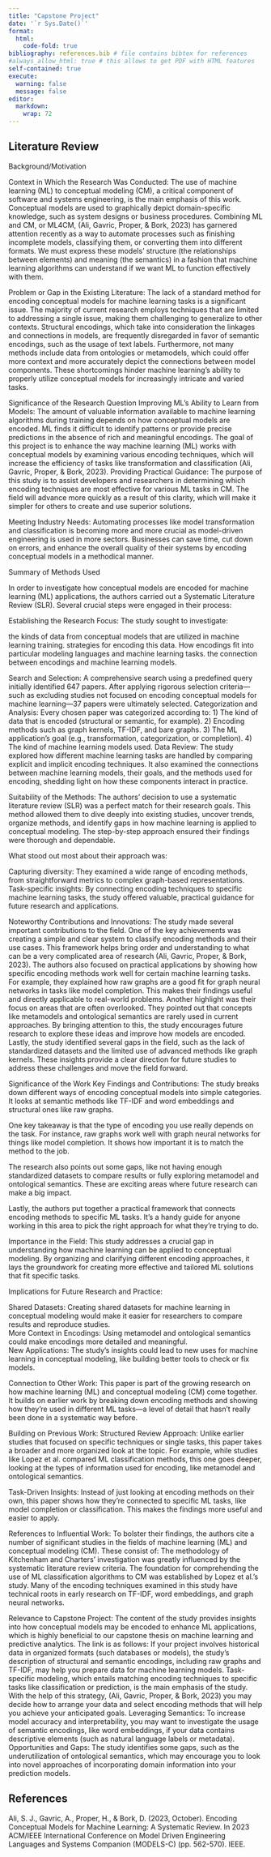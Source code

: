 ```yaml
---
title: "Capstone Project"
date: '`r Sys.Date()`'
format:
  html:
    code-fold: true
bibliography: references.bib # file contains bibtex for references
#always_allow_html: true # this allows to get PDF with HTML features
self-contained: true
execute: 
  warning: false
  message: false
editor: 
  markdown: 
    wrap: 72
---
```


## Literature Review 
Background/Motivation

Context in Which the Research Was Conducted:
The use of machine learning (ML) to conceptual modeling (CM), a critical component of software and systems engineering, is the main emphasis of this work. 
Conceptual models are used to graphically depict domain-specific knowledge, such as system designs or business procedures. Combining ML and CM, or ML4CM, 
(Ali, Gavric, Proper, & Bork, 2023) has garnered attention recently as a way to automate processes such as finishing incomplete models, classifying them, or converting them into different formats. 
We must express these models' structure (the relationships between elements) and meaning (the semantics) in a fashion that machine learning algorithms can 
understand 
if we want ML to function effectively with them.

Problem or Gap in the Existing Literature:
The lack of a standard method for encoding conceptual models for machine learning tasks is a significant issue. The majority of current research employs techniques that 
are limited to addressing a single issue, making them challenging to generalize to other contexts. Structural encodings, which take into consideration the linkages and 
connections in models, are frequently disregarded in favor of semantic encodings, such as the usage of text labels. Furthermore, not many methods include data from 
ontologies or metamodels, which could offer more context and more accurately depict the connections between model components. These shortcomings hinder machine learning's 
ability to properly utilize conceptual models for increasingly intricate and varied tasks.

Significance of the Research Question
Improving ML’s Ability to Learn from Models:
The amount of valuable information available to machine learning algorithms during training depends on how conceptual models are encoded. ML finds it difficult to 
identify patterns or provide precise predictions in the absence of rich and meaningful encodings. The goal of this project is to enhance the way machine learning (ML) 
works with conceptual models by examining various encoding techniques, which will increase the efficiency of tasks like transformation and classification (Ali, Gavric, Proper, & Bork, 2023).
Providing Practical Guidance:
The purpose of this study is to assist developers and researchers in determining which encoding techniques are most effective for various ML tasks in CM. The field 
will 
advance more quickly as a result of this clarity, which will make it simpler for others to create and use superior solutions.

Meeting Industry Needs:
Automating processes like model transformation and classification is becoming more and more crucial as model-driven engineering is used in more sectors. Businesses can 
save time, cut down on errors, and enhance the overall quality of their systems by encoding conceptual models in a methodical manner.

Summary of Methods Used

In order to investigate how conceptual models are encoded for machine learning (ML) applications, the authors carried out a Systematic Literature Review (SLR). Several crucial steps were engaged 
in their process:

Establishing the Research Focus: The study sought to investigate:

the kinds of data from conceptual models that are utilized in machine learning training.
strategies for encoding this data.
How encodings fit into particular modeling languages and machine learning tasks.
the connection between encodings and machine learning models.

Search and Selection:
A comprehensive search using a predefined query initially identified 647 papers. After applying rigorous selection criteria—such as excluding studies not focused on 
encoding conceptual models for machine learning—37 papers were ultimately selected.
Categorization and Analysis:
Every chosen paper was categorized according to:
1) The kind of data that is encoded (structural or semantic, for example).
2) Encoding methods such as graph kernels, TF-IDF, and bare graphs.
3) The ML application's goal (e.g., transformation, categorization, or completion).
4) The kind of machine learning models used.
Data Review:
The study explored how different machine learning tasks are handled by comparing explicit and implicit encoding techniques. It also examined the connections between 
machine learning models, their goals, and the methods used for encoding, shedding light on how these components interact in practice.

Suitability of the Methods:
The authors’ decision to use a systematic literature review (SLR) was a perfect match for their research goals. This method allowed them to dive deeply into existing studies,
uncover trends, organize methods, and identify gaps in how machine learning is applied to conceptual modeling. The step-by-step approach ensured their findings were thorough and dependable.

What stood out most about their approach was:

Capturing diversity: They examined a wide range of encoding methods, from straightforward metrics to complex graph-based representations.
Task-specific insights: By connecting encoding techniques to specific machine learning tasks, the study offered valuable, practical guidance for future research and applications.

Noteworthy Contributions and Innovations:
The study made several important contributions to the field. One of the key achievements was creating a simple and clear system to classify encoding methods and their use cases. 
This framework helps bring order and understanding to what can be a very complicated area of research (Ali, Gavric, Proper, & Bork, 2023).
The authors also focused on practical applications by showing how specific encoding methods work well for certain machine learning tasks. For example, they explained how raw graphs are a 
good fit for graph neural networks in tasks like model completion. This makes their findings useful and directly applicable to real-world problems.
Another highlight was their focus on areas that are often overlooked. They pointed out that concepts like metamodels and ontological semantics are rarely used in current approaches. By bringing 
attention to this, the study encourages future research to explore these ideas and improve how models are encoded.
Lastly, the study identified several gaps in the field, such as the lack of standardized datasets and the limited use of advanced methods like graph kernels. These insights provide a clear direction 
for future studies to address these challenges and move the field forward.

Significance of the Work
Key Findings and Contributions:
The study breaks down different ways of encoding conceptual models into simple categories. It looks at semantic methods like TF-IDF and word embeddings and structural ones like raw graphs.  

One key takeaway is that the type of encoding you use really depends on the task. For instance, raw graphs work well with graph neural networks for things like model completion. It shows how important it is to match the method to the job.  

The research also points out some gaps, like not having enough standardized datasets to compare results or fully exploring metamodel and ontological semantics. These are exciting areas where future research can make a big impact.  

Lastly, the authors put together a practical framework that connects encoding methods to specific ML tasks. It’s a handy guide for anyone working in this area to pick the right approach for what they’re trying to do.

Importance in the Field:
This study addresses a crucial gap in understanding how machine learning can be applied to conceptual modeling. By organizing and clarifying different encoding approaches, it lays the groundwork for creating more effective and tailored ML solutions that fit specific tasks.

Implications for Future Research and Practice:     

Shared Datasets: Creating shared datasets for machine learning in conceptual modeling would make it easier for researchers to compare results and reproduce studies.  
More Context in Encodings: Using metamodel and ontological semantics could make encodings more detailed and meaningful.  
New Applications: The study’s insights could lead to new uses for machine learning in conceptual modeling, like building better tools to check or fix models.

Connection to Other Work:
This paper is part of the growing research on how machine learning (ML) and conceptual modeling (CM) come together. It builds on earlier work by breaking down encoding methods and showing how they’re used in different ML tasks—a level of detail that hasn’t really been done in a systematic way before.

Building on Previous Work:
Structured Review Approach: Unlike earlier studies that focused on specific techniques or single tasks, this paper takes a broader and more organized look at 
the topic. For example, while studies like Lopez et al. compared ML classification methods, this one goes deeper, looking at the types of information used for encoding, like metamodel and ontological semantics.  

Task-Driven Insights: Instead of just looking at encoding methods on their own, this paper shows how they’re connected to specific ML tasks, like model completion or classification. This makes the findings more useful and easier to apply.  

References to Influential Work:
To bolster their findings, the authors cite a number of significant studies in the fields of machine learning (ML) and conceptual modeling (CM). 
These consist of: 
The methodology of Kitchenham and Charters' investigation was greatly influenced by the systematic literature review criteria. 
The foundation for comprehending the use of ML classification algorithms to CM was established by Lopez et al.'s study. 
Many of the encoding techniques examined in this study have technical roots in early research on TF-IDF, word embeddings, and graph neural networks. 

Relevance to Capstone Project:
The content of the study provides insights into how conceptual models may be encoded to enhance ML applications, which is highly beneficial to our capstone thesis on machine learning and predictive analytics. The link is as follows: 
If your project involves historical data in organized formats (such databases or models), the study's description of structural and semantic encodings, including raw graphs and TF-IDF, may help you prepare data for machine learning models. 
Task-specific modeling, which entails matching encoding techniques to specific tasks like classification or prediction, is the main emphasis of the study. With the help of this strategy, (Ali, Gavric, Proper, & Bork, 2023) you may decide how to arrange your data and select encoding methods that will help you achieve your anticipated goals.
Leveraging Semantics: To increase model accuracy and interpretability, you may want to investigate the usage of semantic encodings, like word embeddings, if your data contains descriptive elements (such as natural language labels or metadata).
Opportunities and Gaps: The study identifies some gaps, such as the underutilization of ontological semantics, which may encourage you to look into novel approaches of incorporating domain information into your prediction models.


## References

Ali, S. J., Gavric, A., Proper, H., & Bork, D. (2023, October). Encoding Conceptual Models for Machine Learning: A Systematic Review. In 2023 ACM/IEEE International Conference on Model Driven Engineering Languages and Systems Companion (MODELS-C) (pp. 562-570). IEEE.